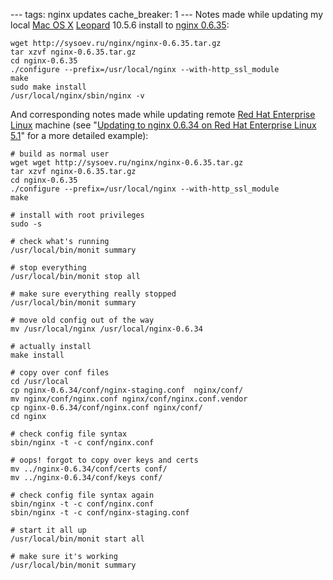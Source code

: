 ---
tags: nginx updates
cache_breaker: 1
---
Notes made while updating my local [[Mac OS X]] [[Leopard]] 10.5.6 install to [[nginx 0.6.35]]:

<pre>wget http://sysoev.ru/nginx/nginx-0.6.35.tar.gz
tar xzvf nginx-0.6.35.tar.gz 
cd nginx-0.6.35
./configure --prefix=/usr/local/nginx --with-http_ssl_module
make
sudo make install
/usr/local/nginx/sbin/nginx -v</pre>

And corresponding notes made while updating remote [[Red Hat Enterprise Linux]] machine (see "[[Updating to nginx 0.6.34 on Red Hat Enterprise Linux 5.1]]" for a more detailed example):

<pre># build as normal user
wget wget http://sysoev.ru/nginx/nginx-0.6.35.tar.gz
tar xzvf nginx-0.6.35.tar.gz 
cd nginx-0.6.35
./configure --prefix=/usr/local/nginx --with-http_ssl_module
make

# install with root privileges
sudo -s

# check what's running
/usr/local/bin/monit summary

# stop everything
/usr/local/bin/monit stop all

# make sure everything really stopped
/usr/local/bin/monit summary

# move old config out of the way
mv /usr/local/nginx /usr/local/nginx-0.6.34

# actually install
make install

# copy over conf files
cd /usr/local
cp nginx-0.6.34/conf/nginx-staging.conf  nginx/conf/
mv nginx/conf/nginx.conf nginx/conf/nginx.conf.vendor
cp nginx-0.6.34/conf/nginx.conf nginx/conf/
cd nginx

# check config file syntax
sbin/nginx -t -c conf/nginx.conf

# oops! forgot to copy over keys and certs
mv ../nginx-0.6.34/conf/certs conf/
mv ../nginx-0.6.34/conf/keys conf/

# check config file syntax again
sbin/nginx -t -c conf/nginx.conf
sbin/nginx -t -c conf/nginx-staging.conf 

# start it all up
/usr/local/bin/monit start all

# make sure it's working
/usr/local/bin/monit summary</pre>
